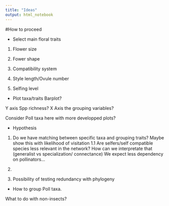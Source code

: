 ```yaml
---
title: "Ideas"
output: html_notebook
---
```


#How to proceed

- Select main floral traits

1) Flower size

2) Fower shape

3) Compatibility system

4) Style length/Ovule number

5) Selfing level

- Plot taxa/traits Barplot?

Y axis Spp richness? X Axis the grouping variables? 

Consider Poll taxa here with more developped plots?

- Hypothesis

 1) Do we have matching between specific taxa and grouping traits? Maybe show this with likelihood of visitation
    1.1 Are selfers/self compatible species less relevant in the network? How can we interpretate that (generalist vs specialization/ connectance) We expect less dependency on pollinators...

 2) 

 3) Possibility of testing redundancy with phylogeny
 
 - How to group Poll taxa. 
 
 What to do with non-insects?
 
 
 